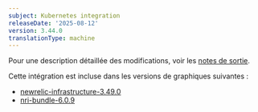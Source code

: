 ```yaml
---
subject: Kubernetes integration
releaseDate: '2025-08-12'
version: 3.44.0
translationType: machine
---
```


Pour une description détaillée des modifications, voir les [notes de sortie](https://github.com/newrelic/nri-kubernetes/releases/tag/v3.44.0).

Cette intégration est incluse dans les versions de graphiques suivantes :

* [newrelic-infrastructure-3.49.0](https://github.com/newrelic/nri-kubernetes/releases/tag/newrelic-infrastructure-3.49.0)
* [nri-bundle-6.0.9](https://github.com/newrelic/helm-charts/releases/tag/nri-bundle-6.0.9)